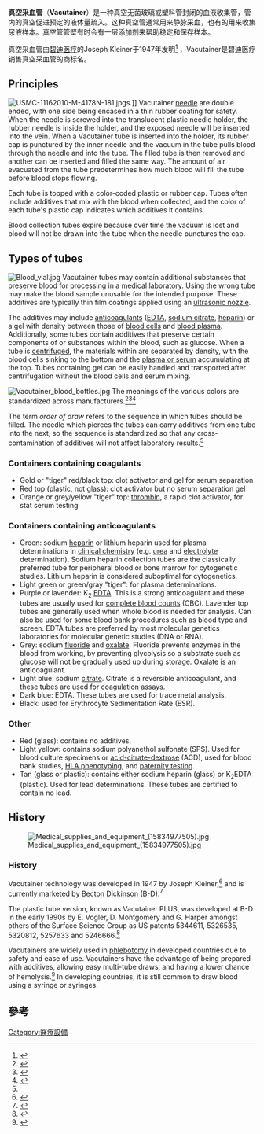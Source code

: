 '''真空采血管'''（'''Vacutainer'''）是一种真空无菌玻璃或塑料管封闭的血液收集管，管内的真空促进预定的液体量疏入。这种真空管通常用来静脉采血，也有的用来收集尿液样本。真空管管壁有时会有一层添加剂来帮助稳定和保存样本。

真空采血管由[[碧迪医疗|碧迪医疗]]的Joseph Kleiner于1947年发明<ref name=Rosenfeld_2000>{{cite journal | author = Rosenfeld L | title = A golden age of clinical chemistry: 1948–1960 | journal = Clin Chem | volume = 46 | issue = 10 | pages = 1705–14 | year = 2000 | pmid = 11017957 | url = http://www.clinchem.org/cgi/content/full/46/10/1705 | access-date = 2015-10-04 | archive-url = https://web.archive.org/web/20110607111110/http://www.clinchem.org/cgi/content/full/46/10/1705 | archive-date = 2011-06-07 | dead-url = yes }}</ref> ，Vacutainer是碧迪医疗销售真空采血管的商标名。

{{transH}}
==Principles==
[[File:USMC-11162010-M-4178N-181.jpg|right]]s.]]
Vacutainer [[hypodermic_needle|needle]] are double ended, with one side being encased in a thin rubber coating for safety. When the needle is screwed into the translucent plastic needle holder, the rubber needle is inside the holder, and the exposed needle will be inserted into the vein. When a Vacutainer tube is inserted into the holder, its rubber cap is punctured by the inner needle and the vacuum in the tube pulls blood through the needle and into the tube. The filled tube is then removed and another can be inserted and filled the same way. The amount of air evacuated from the tube predetermines how much blood will fill the tube before blood stops flowing. 

Each tube is topped with a color-coded plastic or rubber cap. Tubes often include additives that mix with the blood when collected, and the color of each tube's plastic cap indicates which additives it contains.

Blood collection tubes expire because over time the vacuum is lost and blood will not be drawn into the tube when the needle punctures the cap.
== Types of tubes ==
[[File:Blood_vial.jpg|right]] 
Vacutainer tubes may contain additional substances that preserve blood for processing in a [[medical_laboratory|medical laboratory]]. Using the wrong tube may make the blood sample unusable for the intended purpose. These additives are typically thin film coatings applied using an [[ultrasonic_nozzle|ultrasonic nozzle]].

The additives may include [[anticoagulant|anticoagulant]]s ([[EDTA|EDTA]], [[sodium_citrate|sodium citrate]], [[heparin|heparin]]) or a gel with density between those of [[blood_cell|blood cell]]s and [[blood_plasma|blood plasma]]. Additionally, some tubes contain additives that preserve certain components of or substances within the blood, such as glucose. When a tube is [[centrifuge|centrifuge]]d, the materials within are separated by density, with the blood cells sinking to the bottom and the [[blood_plasma|plasma or serum]] accumulating at the top. Tubes containing gel can be easily handled and transported after centrifugation without the blood cells and serum mixing.

[[File:Vacutainer_blood_bottles.jpg|thumb]]
The meanings of the various colors are standardized across manufacturers.<ref name="harvard">{{cite web|title=Specimen Collection Tubes & Containers|url=http://labmed.bwh.harvard.edu/general/tubes.html|accessdate=2006-02-01|archive-url=https://web.archive.org/web/20060212032943/http://labmed.bwh.harvard.edu/general/tubes.html|archive-date=2006-02-12|dead-url=yes|df=}}</ref><ref name="tmc">{{cite web|url=http://medic.med.uth.tmc.edu/hcprof/blood/spec-vol.htm|title=Quick Collection List|accessdate=2006-02-01 |archiveurl = https://web.archive.org/web/20051216030111/http://medic.med.uth.tmc.edu/hcprof/blood/spec-vol.htm <!-- Bot retrieved archive --> |archivedate = 2005-12-16}}</ref><ref name="utah">{{cite web|url=http://www-medlib.med.utah.edu/WebPath/TUTORIAL/PHLEB/PHLEB.html|title=Blood collection: routine venipuncture and specimen handling|accessdate=2006-02-01|archive-url=https://web.archive.org/web/20060129095509/http://www-medlib.med.utah.edu/WebPath/TUTORIAL/PHLEB/PHLEB.html|archive-date=2006-01-29|dead-url=yes}}</ref>

The term ''order of draw'' refers to the sequence in which tubes should be filled. The needle which pierces the tubes can carry additives from one tube into the next, so the sequence is standardized so that any cross-contamination of additives will not affect laboratory results.<ref name="utah"/>

===Containers containing coagulants===
*Gold or "tiger" red/black top: clot activator and gel for serum separation
*Red top (plastic, not glass): clot activator but no serum separation gel
*Orange or grey/yellow "tiger" top: [[thrombin|thrombin]], a rapid clot activator, for stat serum testing

===Containers containing anticoagulants===
* Green: sodium [[heparin|heparin]] or lithium heparin used for plasma determinations in [[clinical_chemistry|clinical chemistry]] (e.g. [[urea|urea]] and [[electrolyte|electrolyte]] determination).  Sodium heparin collection tubes are the classically preferred tube for peripheral blood or bone marrow for cytogenetic studies.  Lithium heparin is considered suboptimal for cytogenetics.{{cn|date=April 2017}}
* Light green or green/gray "tiger": for plasma determinations.
* Purple or lavender: K<sub>2</sub> [[EDTA|EDTA]]. This is a strong anticoagulant and these tubes are usually used for [[complete_blood_count|complete blood count]]s (CBC). Lavender top tubes are generally used when whole blood is needed for analysis. Can also be used for some blood bank procedures such as blood type and screen.  EDTA tubes are preferred by most molecular genetics laboratories for molecular genetic studies (DNA or RNA).{{cn|date=April 2017}}
* Grey: sodium [[fluoride|fluoride]] and [[oxalate|oxalate]]. Fluoride prevents enzymes in the blood from working, by preventing glycolysis so a substrate such as [[glucose|glucose]] will not be gradually used up during storage. Oxalate is an anticoagulant.
* Light blue: sodium [[citrate|citrate]]. Citrate is a reversible anticoagulant, and these tubes are used for [[coagulation|coagulation]] assays. 
* Dark blue: EDTA. These tubes are used for trace metal analysis.
* Black: used for Erythrocyte Sedimentation Rate (ESR).

===Other===
* Red (glass): contains no additives.  
* Light yellow: contains sodium polyanethol sulfonate (SPS). Used for blood culture specimens or [[acid-citrate-dextrose|acid-citrate-dextrose]] (ACD), used for blood bank studies, [[HLA_phenotyping|HLA phenotyping]], and [[DNA_paternity_testing|paternity testing]]. 
* Tan (glass or plastic): contains either sodium heparin (glass) or K<sub>2</sub>EDTA (plastic). Used for lead determinations. These tubes are certified to contain no lead.
==History==
[[File:Medical_supplies_and_equipment_(15834977505).jpg|alt=A pile of blood collection tubes]]

===History===
Vacutainer technology was developed in 1947 by Joseph Kleiner,<ref name=Rosenfeld_2000>{{cite journal | author = Rosenfeld L | title = A golden age of clinical chemistry: 1948–1960 | journal = Clin Chem | volume = 46 | issue = 10 | pages = 1705–14 | year = 2000 | pmid = 11017957 | url = http://www.clinchem.org/cgi/content/full/46/10/1705 | access-date = 2015-10-04 | archive-url = https://web.archive.org/web/20110607111110/http://www.clinchem.org/cgi/content/full/46/10/1705 | archive-date = 2011-06-07 | dead-url = yes }}</ref> and is currently marketed by [[Becton_Dickinson|Becton Dickinson]] (B-D).<ref name=BD_guide>{{cite web | title = BD Vacutainer Venous Blood Collection – Tube Guide | url = http://www.bd.com/vacutainer/pdfs/plus_plastic_tubes_wallchart_tubeguide_VS5229.pdf | accessdate = 2007-05-30 | archive-url = https://web.archive.org/web/20141113233447/http://www.bd.com/vacutainer/pdfs/plus_plastic_tubes_wallchart_tubeguide_VS5229.pdf | archive-date = 2014-11-13 | dead-url = yes }}</ref>

The plastic tube version, known as Vacutainer PLUS, was developed at B-D in the early 1990s by E. Vogler, D. Montgomery and G. Harper amongst others of the Surface Science Group as US patents 5344611, 5326535, 5320812, 5257633 and 5246666.<ref name="US Patent Trademark Office">{{cite web|url=http://patft.uspto.gov/netahtml/PTO/srchnum.htm|title=US Patent Office Patent number search|access-date=2019-05-02|archive-date=2019-04-28|archive-url=https://web.archive.org/web/20190428053810/http://patft.uspto.gov/netahtml/PTO/srchnum.htm|dead-url=no}}</ref>

Vacutainers are widely used in [[phlebotomy|phlebotomy]] in developed countries due to safety and ease of use. Vacutainers have the advantage of being prepared with additives, allowing easy multi-tube draws, and having a lower chance of hemolysis.<ref>{{Cite journal | doi=10.1177/000456327501200136| pmid=15637911|title = An Appraisal of the "Vacutainer" System for Blood Collection| journal=Annals of Clinical Biochemistry: An International Journal of Biochemistry and Laboratory Medicine| volume=12| issue=1–6| pages=151–55|year = 1975|last1 = Ames|first1 = A.C.| last2=Bamford| first2=E.}}</ref> In developing countries, it is still common to draw blood using a syringe or syringes.
{{transF}}
==參考==
{{reflist}}

[[Category:醫療設備|Category:醫療設備]]